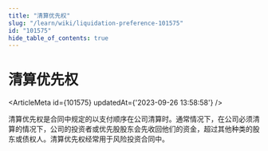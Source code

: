 ```yaml
---
title: "清算优先权"
slug: "/learn/wiki/liquidation-preference-101575"
id: "101575"
hide_table_of_contents: true
---
```



# 清算优先权

<ArticleMeta id={101575} updatedAt={'2023-09-26 13:58:58'} />
<div className='border-solid border-b border-t-0 my-4 border-[var(--ifm-color-gray-300)]' />

清算优先权是合同中规定的以支付顺序在公司清算时。通常情况下，在公司必须清算的情况下，公司的投资者或优先股股东会先收回他们的资金，超过其他种类的股东或债权人。清算优先权经常用于风险投资合同中。
